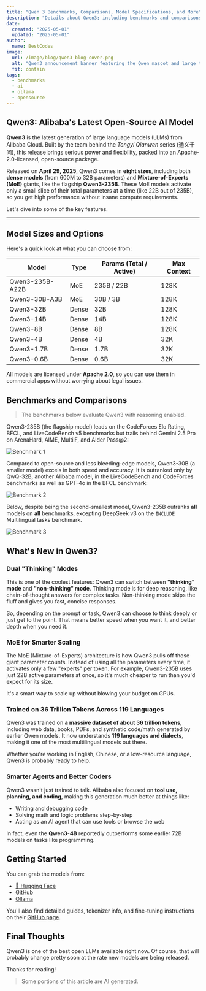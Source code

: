 ```yaml
---
title: "Qwen 3 Benchmarks, Comparisons, Model Specifications, and More"
description: "Details about Qwen3; including benchmarks and comparisons, model sizes and specifications, and more"
date:
  created: "2025-05-01"
  updated: "2025-05-01"
author:
  name: BestCodes
image:
  url: /image/blog/qwen3-blog-cover.png
  alt: "Qwen3 announcement banner featuring the Qwen mascot and large text reading 'Qwen 3'"
  fit: contain
tags:
  - benchmarks
  - ai
  - ollama
  - opensource
---
```


## Qwen3: Alibaba's Latest Open-Source AI Model

**Qwen3** is the latest generation of large language models (LLMs) from Alibaba Cloud. Built by the team behind the _Tongyi Qianwen_ series (通义千问), this release brings serious power and flexibility, packed into an Apache-2.0-licensed, open-source package.

Released on **April 29, 2025**, Qwen3 comes in **eight sizes**, including both **dense models** (from 600M to 32B parameters) and **Mixture-of-Experts (MoE)** giants, like the flagship **Qwen3-235B**. These MoE models activate only a small slice of their total parameters at a time (like 22B out of 235B), so you get high performance without insane compute requirements.

Let's dive into some of the key features.

---

## Model Sizes and Options

Here's a quick look at what you can choose from:

| Model           | Type  | Params (Total / Active) | Max Context |
| --------------- | ----- | ----------------------- | ----------- |
| Qwen3-235B-A22B | MoE   | 235B / 22B              | 128K        |
| Qwen3-30B-A3B   | MoE   | 30B / 3B                | 128K        |
| Qwen3-32B       | Dense | 32B                     | 128K        |
| Qwen3-14B       | Dense | 14B                     | 128K        |
| Qwen3-8B        | Dense | 8B                      | 128K        |
| Qwen3-4B        | Dense | 4B                      | 32K         |
| Qwen3-1.7B      | Dense | 1.7B                    | 32K         |
| Qwen3-0.6B      | Dense | 0.6B                    | 32K         |

All models are licensed under **Apache 2.0**, so you can use them in commercial apps without worrying about legal issues.

## Benchmarks and Comparisons

> The benchmarks below evaluate Qwen3 with reasoning enabled.

Qwen3-235B (the flagship model) leads on the CodeForces Elo Rating, BFCL, and LiveCodeBench v5 benchmarks but trails behind Gemini 2.5 Pro on ArenaHard, AIME, MultilF, and Aider Pass@2:

![Benchmark 1](/image/blog/qwen3-benchmarks/with-reasoning-1.webp)

Compared to open-source and less bleeding-edge models, Qwen3-30B (a smaller model) excels in both speed and accuracy. It is outranked only by QwQ-32B, another Alibaba model, in the LiveCodeBench and CodeForces benchmarks as well as GPT-4o in the BFCL benchmark:

![Benchmark 2](/image/blog/qwen3-benchmarks/with-reasoning-2.webp)

Below, despite being the second-smallest model, Qwen3-235B outranks **all** models on **all** benchmarks, excepting DeepSeek v3 on the `INCLUDE` Multilingual tasks benchmark.

![Benchmark 3](/image/blog/qwen3-benchmarks/with-reasoning-3.webp)

## What's New in Qwen3?

<Margin></Margin>

### Dual "Thinking" Modes

This is one of the coolest features: Qwen3 can switch between **"thinking" mode** and **"non-thinking" mode**. Thinking mode is for deep reasoning, like chain-of-thought answers for complex tasks. Non-thinking mode skips the fluff and gives you fast, concise responses.

So, depending on the prompt or task, Qwen3 can choose to think deeply or just get to the point. That means better speed when you want it, and better depth when you need it.

### MoE for Smarter Scaling

The MoE (Mixture-of-Experts) architecture is how Qwen3 pulls off those giant parameter counts. Instead of using all the parameters every time, it activates only a few "experts" per token. For example, Qwen3-235B uses just 22B active parameters at once, so it's much cheaper to run than you'd expect for its size.

It's a smart way to scale up without blowing your budget on GPUs.

### Trained on 36 Trillion Tokens Across 119 Languages

Qwen3 was trained on **a massive dataset of about 36 trillion tokens**, including web data, books, PDFs, and synthetic code/math generated by earlier Qwen models. It now understands **119 languages and dialects**, making it one of the most multilingual models out there.

Whether you're working in English, Chinese, or a low-resource language, Qwen3 is probably ready to help.

### Smarter Agents and Better Coders

Qwen3 wasn't just trained to talk. Alibaba also focused on **tool use, planning, and coding**, making this generation much better at things like:

- Writing and debugging code
- Solving math and logic problems step-by-step
- Acting as an AI agent that can use tools or browse the web

In fact, even the **Qwen3-4B** reportedly outperforms some earlier 72B models on tasks like programming.

## Getting Started

You can grab the models from:

- [🤗 Hugging Face](https://huggingface.co/Qwen3)
- [GitHub](https://github.com/QwenLM/Qwen)
- [Ollama](https://ollama.com/library/qwen3)

You'll also find detailed guides, tokenizer info, and fine-tuning instructions on their [GitHub page](https://github.com/QwenLM/Qwen3).

## Final Thoughts

Qwen3 is one of the best open LLMs available right now. Of course, that will probably change pretty soon at the rate new models are being released.

Thanks for reading!

> Some portions of this article are AI generated.
